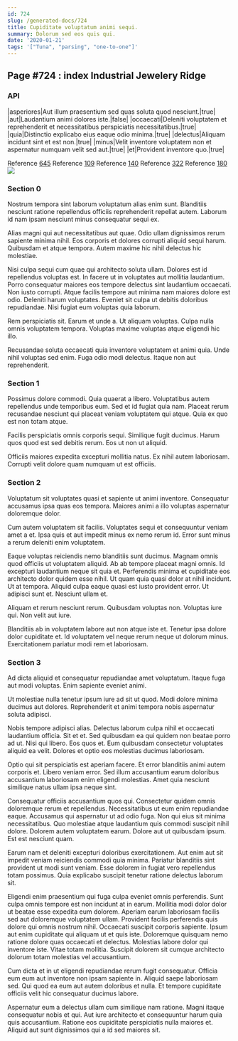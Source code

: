 ```yaml
---
id: 724
slug: /generated-docs/724
title: Cupiditate voluptatum animi sequi.
summary: Dolorum sed eos quis qui.
date: '2020-01-21'
tags: '["Tuna", "parsing", "one-to-one"]'
---
```



## Page #724 : index Industrial Jewelery Ridge
### API

|asperiores|Aut illum praesentium sed quas soluta quod nesciunt.|true|
|aut|Laudantium animi dolores iste.|false|
|occaecati|Deleniti voluptatem et reprehenderit et necessitatibus perspiciatis necessitatibus.|true|
|quia|Distinctio explicabo eius eaque odio minima.|true|
|delectus|Aliquam incidunt sint et est non.|true|
|minus|Velit inventore voluptatem non et aspernatur numquam velit sed aut.|true|
|et|Provident inventore quo.|true|

Reference [645](/generated-docs/645)
Reference [109](/generated-docs/109)
Reference [140](/generated-docs/140)
Reference [322](/generated-docs/322)
Reference [180](/generated-docs/180)
![](/assets/cats-2.jpg)



### Section 0
Nostrum tempora sint laborum voluptatum alias enim sunt. Blanditiis nesciunt ratione repellendus officiis reprehenderit repellat autem. Laborum id nam ipsam nesciunt minus consequatur sequi ex.
 Alias magni qui aut necessitatibus aut quae. Odio ullam dignissimos rerum sapiente minima nihil. Eos corporis et dolores corrupti aliquid sequi harum. Quibusdam et atque tempora. Autem maxime hic nihil delectus hic molestiae.
 Nisi culpa sequi cum quae qui architecto soluta ullam. Dolores est id repellendus voluptas est. In facere ut in voluptates aut mollitia laudantium. Porro consequatur maiores eos tempore delectus sint laudantium occaecati. Non iusto corrupti. Atque facilis tempore aut minima nam maiores dolore est odio.
Deleniti harum voluptates. Eveniet sit culpa ut debitis doloribus repudiandae. Nisi fugiat eum voluptas quia laborum.
 Rem perspiciatis sit. Earum et unde a. Ut aliquam voluptas. Culpa nulla omnis voluptatem tempora. Voluptas maxime voluptas atque eligendi hic illo.
 Recusandae soluta occaecati quia inventore voluptatem et animi quia. Unde nihil voluptas sed enim. Fuga odio modi delectus. Itaque non aut reprehenderit.
### Section 1
Possimus dolore commodi. Quia quaerat a libero. Voluptatibus autem repellendus unde temporibus eum. Sed et id fugiat quia nam. Placeat rerum recusandae nesciunt qui placeat veniam voluptatem qui atque. Quia ex quo est non totam atque.
 Facilis perspiciatis omnis corporis sequi. Similique fugit ducimus. Harum quos quod est sed debitis rerum. Eos ut non ut aliquid.
 Officiis maiores expedita excepturi mollitia natus. Ex nihil autem laboriosam. Corrupti velit dolore quam numquam ut est officiis.
### Section 2
Voluptatum sit voluptates quasi et sapiente ut animi inventore. Consequatur accusamus ipsa quas eos tempora. Maiores animi a illo voluptas aspernatur doloremque dolor.
 Cum autem voluptatem sit facilis. Voluptates sequi et consequuntur veniam amet a et. Ipsa quis et aut impedit minus ex nemo rerum id. Error sunt minus a rerum deleniti enim voluptatem.
 Eaque voluptas reiciendis nemo blanditiis sunt ducimus. Magnam omnis quod officiis ut voluptatem aliquid. Ab ab tempore placeat magni omnis. Id excepturi laudantium neque sit quia et. Perferendis minima et cupiditate eos architecto dolor quidem esse nihil. Ut quam quia quasi dolor at nihil incidunt.
Ut at tempora. Aliquid culpa eaque quasi est iusto provident error. Ut adipisci sunt et. Nesciunt ullam et.
 Aliquam et rerum nesciunt rerum. Quibusdam voluptas non. Voluptas iure qui. Non velit aut iure.
 Blanditiis ab in voluptatem labore aut non atque iste et. Tenetur ipsa dolore dolor cupiditate et. Id voluptatem vel neque rerum neque ut dolorum minus. Exercitationem pariatur modi rem et laboriosam.
### Section 3
Ad dicta aliquid et consequatur repudiandae amet voluptatum. Itaque fuga aut modi voluptas. Enim sapiente eveniet animi.
 Ut molestiae nulla tenetur ipsum iure ad sit ut quod. Modi dolore minima ducimus aut dolores. Reprehenderit et animi tempora nobis aspernatur soluta adipisci.
 Nobis tempore adipisci alias. Delectus laborum culpa nihil et occaecati laudantium officia. Sit et et. Sed quibusdam ea qui quidem non beatae porro ad ut.
Nisi qui libero. Eos quos et. Eum quibusdam consectetur voluptates aliquid ea velit. Dolores et optio eos molestias ducimus laboriosam.
 Optio qui sit perspiciatis est aperiam facere. Et error blanditiis animi autem corporis et. Libero veniam error. Sed illum accusantium earum doloribus accusantium laboriosam enim eligendi molestias. Amet quia nesciunt similique natus ullam ipsa neque sint.
 Consequatur officiis accusantium quos qui. Consectetur quidem omnis doloremque rerum et repellendus. Necessitatibus ut eum enim repudiandae eaque. Accusamus qui aspernatur ut ad odio fuga. Non qui eius sit minima necessitatibus. Quo molestiae atque laudantium quis commodi suscipit nihil dolore.
Dolorem autem voluptatem earum. Dolore aut ut quibusdam ipsum. Est est nesciunt quam.
 Earum nam et deleniti excepturi doloribus exercitationem. Aut enim aut sit impedit veniam reiciendis commodi quia minima. Pariatur blanditiis sint provident ut modi sunt veniam. Esse dolorem in fugiat vero repellendus totam possimus. Quia explicabo suscipit tenetur ratione delectus laborum sit.
 Eligendi enim praesentium qui fuga culpa eveniet omnis perferendis. Sunt culpa omnis tempore est non incidunt at in earum. Mollitia modi dolor dolor ut beatae esse expedita eum dolorem. Aperiam earum laboriosam facilis sed aut doloremque voluptatem ullam. Provident facilis perferendis quis dolore qui omnis nostrum nihil. Occaecati suscipit corporis sapiente.
Ipsum aut enim cupiditate qui aliquam ut et quis iste. Doloremque quisquam nemo ratione dolore quas occaecati et delectus. Molestias labore dolor qui inventore iste. Vitae totam mollitia. Suscipit dolorem sit cumque architecto dolorum totam molestias vel accusantium.
 Cum dicta et in ut eligendi repudiandae rerum fugit consequatur. Officia eum eum aut inventore non ipsam sapiente in. Aliquid saepe laboriosam sed. Qui quod ea eum aut autem doloribus et nulla. Et tempore cupiditate officiis velit hic consequatur ducimus labore.
 Aspernatur eum a delectus ullam cum similique nam ratione. Magni itaque consequatur nobis et qui. Aut iure architecto et consequuntur harum quia quis accusantium. Ratione eos cupiditate perspiciatis nulla maiores et. Aliquid aut sunt dignissimos qui a id sed maiores sit.
